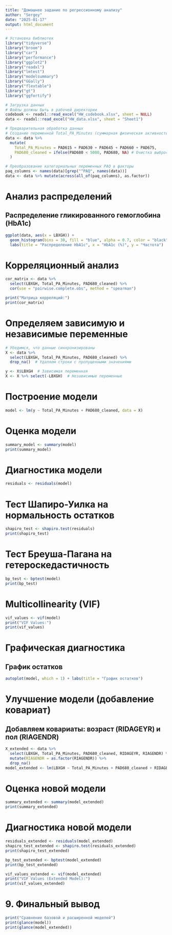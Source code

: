 ```yaml
---
title: "Домашнее задание по регрессионному анализу"
author: "Sergey"
date: "2025-01-17"
output: html_document
---
```


```r
# Установка библиотек
library("tidyverse")
library("broom")
library("car")
library("performance")
library("ggplot2")
library("readxl")
library("lmtest")
library("modelsummary")
library("GGally")
library("flextable")
library("gt")
library("ggfortify")
```

```r
# Загрузка данных
# Файлы должны быть в рабочей директории
codebook <- readxl::read_excel("HW_codebook.xlsx", sheet = NULL)
data <- readxl::read_excel("HW_data.xlsx", sheet = "Sheet1")
```

```r
# Предварительная обработка данных
# Создание переменной Total_PA_Minutes (суммарная физическая активность)
data <- data %>% 
  mutate(
    Total_PA_Minutes = PAD615 + PAD630 + PAD645 + PAD660 + PAD675,
    PAD680_cleaned = ifelse(PAD680 < 5000, PAD680, NA) # Очистка выбросов
  )

# Преобразование категориальных переменных PAQ в факторы
paq_columns <- names(data)[grep("^PAQ", names(data))]
data <- data %>% mutate(across(all_of(paq_columns), as.factor))
```

# Анализ распределений
## Распределение гликированного гемоглобина (HbA1c)

```r
ggplot(data, aes(x = LBXGH)) +
  geom_histogram(bins = 30, fill = "blue", alpha = 0.7, color = "black") +
  labs(title = "Распределение HbA1c", x = "HbA1c (%)", y = "Частота")
```

# Корреляционный анализ

```r
cor_matrix <- data %>% 
  select(LBXGH, Total_PA_Minutes, PAD680_cleaned) %>% 
  cor(use = "pairwise.complete.obs", method = "spearman")

print("Матрица корреляций:")
print(cor_matrix)
```

# Определяем зависимую и независимые переменные

```r
# Убедимся, что данные синхронизированы
X <- data %>% 
  select(LBXGH, Total_PA_Minutes, PAD680_cleaned) %>% 
  drop_na()  # Удаляем строки с пропущенными значениями

y <- X$LBXGH  # Зависимая переменная
X <- X %>% select(-LBXGH)  # Независимые переменные
```

# Построение модели

```r
model <- lm(y ~ Total_PA_Minutes + PAD680_cleaned, data = X)
```

# Оценка модели

```r
summary_model <- summary(model)
print(summary_model)
```

# Диагностика модели
```r
residuals <- residuals(model)
```

# Тест Шапиро-Уилка на нормальность остатков

```r
shapiro_test <- shapiro.test(residuals)
print(shapiro_test)
```

# Тест Бреуша-Пагана на гетероскедастичность

```r
bp_test <- bptest(model)
print(bp_test)
```

# Multicollinearity (VIF)

```r
vif_values <- vif(model)
print("VIF Values:")
print(vif_values)
```

# Графическая диагностика
## График остатков
```r
autoplot(model, which = 1) + labs(title = "График остатков")
```

# Улучшение модели (добавление ковариат)
## Добавляем ковариаты: возраст (RIDAGEYR) и пол (RIAGENDR)

```r
X_extended <- data %>% 
  select(LBXGH, Total_PA_Minutes, PAD680_cleaned, RIDAGEYR, RIAGENDR) %>% 
  mutate(RIAGENDR = as.factor(RIAGENDR)) %>% 
  drop_na()
model_extended <- lm(LBXGH ~ Total_PA_Minutes + PAD680_cleaned + RIDAGEYR + RIAGENDR, data = X_extended)
```

# Оценка новой модели

```r
summary_extended <- summary(model_extended)
print(summary_extended)
```

# Диагностика новой модели

```r
residuals_extended <- residuals(model_extended)
shapiro_test_extended <- shapiro.test(residuals_extended)
print(shapiro_test_extended)

bp_test_extended <- bptest(model_extended)
print(bp_test_extended)

vif_values_extended <- vif(model_extended)
print("VIF Values (Extended Model):")
print(vif_values_extended)
```

# 9. Финальный вывод

```r
print("Сравнение базовой и расширенной моделей")
print(glance(model))
print(glance(model_extended))
```


